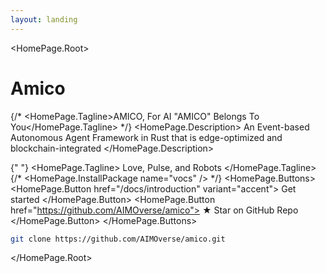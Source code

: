 ```yaml
---
layout: landing
---
```



<HomePage.Root>
  # Amico
  {/* <HomePage.Tagline>AMICO, For AI "AMICO" Belongs To You</HomePage.Tagline> */}
  <HomePage.Description>
    An Event-based Autonomous Agent Framework in Rust that is edge-optimized and blockchain-integrated
  </HomePage.Description>

{" "}
<HomePage.Tagline>
  Love, Pulse, and Robots
</HomePage.Tagline>
{/* <HomePage.InstallPackage name="vocs" /> */}
<HomePage.Buttons>
  <HomePage.Button href="/docs/introduction" variant="accent">
    Get started
  </HomePage.Button>
  <HomePage.Button href="https://github.com/AIMOverse/amico">
    <span>&#9733;</span> Star on GitHub Repo
  </HomePage.Button>
</HomePage.Buttons>

```bash
git clone https://github.com/AIMOverse/amico.git
```

</HomePage.Root>
